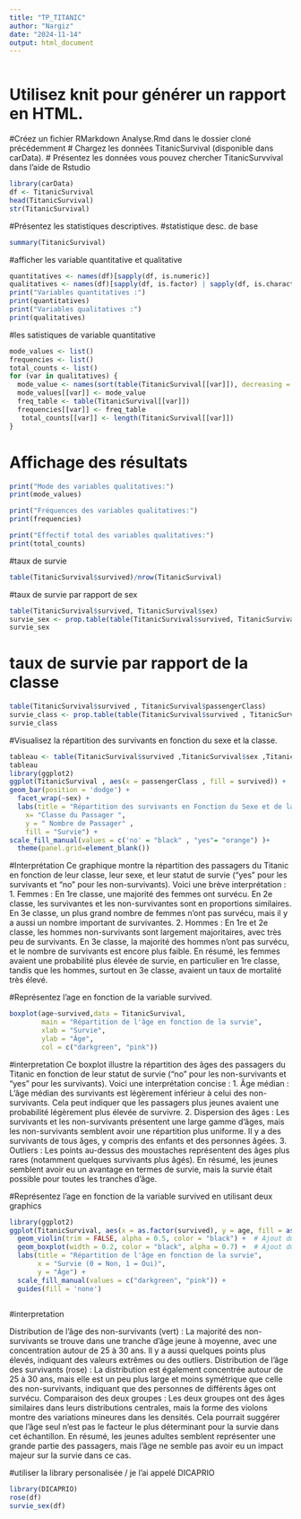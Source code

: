 ```yaml
---
title: "TP_TITANIC"
author: "Nargiz"
date: "2024-11-14"
output: html_document
---
```

```r

```
# Utilisez knit pour générer un rapport en HTML.  
#Créez un fichier RMarkdown Analyse.Rmd dans le dossier cloné précédemment 
# Chargez les données TitanicSurvival (disponible dans carData). 
# Présentez les données vous pouvez chercher TitanicSurvvival dans l’aide de Rstudio
```r
library(carData)
df <- TitanicSurvival
head(TitanicSurvival)
str(TitanicSurvival)
```

#Présentez les statistiques descriptives. 
#statistique desc. de base
```r
summary(TitanicSurvival)
```
#afficher les variable quantitative et qualitative
```r
quantitatives <- names(df)[sapply(df, is.numeric)]
qualitatives <- names(df)[sapply(df, is.factor) | sapply(df, is.character)]
print("Variables quantitatives :")
print(quantitatives)
print("Variables qualitatives :")
print(qualitatives)
```
#les satistiques de variable quantitative
```r
mode_values <- list()
frequencies <- list()
total_counts <- list()
for (var in qualitatives) {
  mode_value <- names(sort(table(TitanicSurvival[[var]]), decreasing = TRUE)[1])
  mode_values[[var]] <- mode_value
  freq_table <- table(TitanicSurvival[[var]])
  frequencies[[var]] <- freq_table
   total_counts[[var]] <- length(TitanicSurvival[[var]])
}
```
# Affichage des résultats
```r
print("Mode des variables qualitatives:")
print(mode_values)

print("Fréquences des variables qualitatives:")
print(frequencies)

print("Effectif total des variables qualitatives:")
print(total_counts)
```
#taux de survie 
```r
table(TitanicSurvival$survived)/nrow(TitanicSurvival)
```
#taux de survie par rapport de sex
```r
table(TitanicSurvival$survived, TitanicSurvival$sex)
survie_sex <- prop.table(table(TitanicSurvival$survived, TitanicSurvival$sex), 2)
survie_sex
```
# taux de survie par rapport de la classe
```r
table(TitanicSurvival$survived , TitanicSurvival$passengerClass)
survie_class <- prop.table(table(TitanicSurvival$survived , TitanicSurvival$passengerClass), 2)
survie_class
```
#Visualisez la répartition des survivants en fonction du sexe et la classe.
```r
tableau <- table(TitanicSurvival$survived ,TitanicSurvival$sex ,TitanicSurvival$passengerClass )
tableau
library(ggplot2)
ggplot(TitanicSurvival , aes(x = passengerClass , fill = survived)) + 
geom_bar(position = 'dodge') +
  facet_wrap(~sex) +
  labs(title = "Répartition des survivants en Fonction du Sexe et de la Classe" , 
    x= "Classe du Passager ", 
    y = " Nombre de Passager" , 
    fill = "Survie") +
scale_fill_manual(values = c('no' = "black" , "yes"= "orange") )+
  theme(panel.grid=element_blank())
```


#Interprétation
Ce graphique montre la répartition des passagers du Titanic en fonction de leur classe, leur sexe, et leur statut de survie ("yes" pour les survivants et "no" pour les non-survivants). Voici une brève interprétation :
1. Femmes :
En 1re classe, une majorité des femmes ont survécu.
En 2e classe, les survivantes et les non-survivantes sont en proportions similaires.
En 3e classe, un plus grand nombre de femmes n'ont pas survécu, mais il y a aussi un nombre important de survivantes.
2. Hommes :
En 1re et 2e classe, les hommes non-survivants sont largement majoritaires, avec très peu de survivants.
En 3e classe, la majorité des hommes n'ont pas survécu, et le nombre de survivants est encore plus faible.
En résumé, les femmes avaient une probabilité plus élevée de survie, en particulier en 1re classe, tandis que les hommes, surtout en 3e classe, avaient un taux de mortalité très élevé.


#Représentez l’age en fonction de la variable survived. 
```r
boxplot(age~survived,data = TitanicSurvival,
        main = "Répartition de l'âge en fonction de la survie",
        xlab = "Survie",
        ylab = "Âge",
        col = c("darkgreen", "pink"))

```


#interpretation
Ce boxplot illustre la répartition des âges des passagers du Titanic en fonction de leur statut de survie ("no" pour les non-survivants et "yes" pour les survivants). Voici une interprétation concise :
1. Âge médian :
L'âge médian des survivants est légèrement inférieur à celui des non-survivants.
Cela peut indiquer que les passagers plus jeunes avaient une probabilité légèrement plus élevée de survivre.
2. Dispersion des âges :
Les survivants et les non-survivants présentent une large gamme d'âges, mais les non-survivants semblent avoir une répartition plus uniforme.
Il y a des survivants de tous âges, y compris des enfants et des personnes âgées.
3. Outliers :
Les points au-dessus des moustaches représentent des âges plus rares (notamment quelques survivants plus âgés).
En résumé, les jeunes semblent avoir eu un avantage en termes de survie, mais la survie était possible pour toutes les tranches d'âge.

#Représentez l’age en fonction de la variable survived en utilisant deux graphics 
```r
library(ggplot2)
ggplot(TitanicSurvival, aes(x = as.factor(survived), y = age, fill = as.factor(survived))) +
  geom_violin(trim = FALSE, alpha = 0.5, color = "black") +  # Ajout du violon
  geom_boxplot(width = 0.2, color = "black", alpha = 0.7) +  # Ajout du boxplot
  labs(title = "Répartition de l'âge en fonction de la survie",
       x = "Survie (0 = Non, 1 = Oui)",
       y = "Âge") +
  scale_fill_manual(values = c("darkgreen", "pink")) +
  guides(fill = 'none') 
      
```


#interpretation

Distribution de l'âge des non-survivants (vert) : La majorité des non-survivants se trouve dans une tranche d'âge jeune à moyenne, avec une concentration autour de 25 à 30 ans. Il y a aussi quelques points plus élevés, indiquant des valeurs extrêmes ou des outliers.
Distribution de l'âge des survivants (rose) : La distribution est également concentrée autour de 25 à 30 ans, mais elle est un peu plus large et moins symétrique que celle des non-survivants, indiquant que des personnes de différents âges ont survécu.
Comparaison des deux groupes : Les deux groupes ont des âges similaires dans leurs distributions centrales, mais la forme des violons montre des variations mineures dans les densités. Cela pourrait suggérer que l'âge seul n'est pas le facteur le plus déterminant pour la survie dans cet échantillon.
En résumé, les jeunes adultes semblent représenter une grande partie des passagers, mais l'âge ne semble pas avoir eu un impact majeur sur la survie dans ce cas.


#utiliser la library personalisée / je l'ai appelé DICAPRIO
  
```r
library(DICAPRIO)
rose(df)
survie_sex(df)
```








